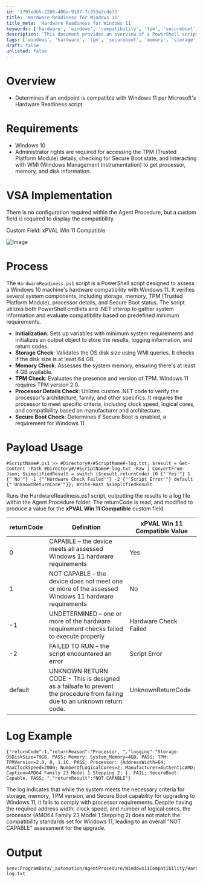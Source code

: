 ```yaml
---
id: '170fedb5-2280-406a-9187-7c353a3cde31'
title: 'Hardware Readiness for Windows 11'
title_meta: 'Hardware Readiness for Windows 11'
keywords: ['hardware', 'windows', 'compatibility', 'tpm', 'secureboot', 'processor', 'memory', 'storage']
description: 'This document provides an overview of a PowerShell script that assesses whether a Windows 10 machine meets the hardware requirements for upgrading to Windows 11. It includes checks for storage, memory, TPM, processor details, and Secure Boot status, along with implementation details for Kaseya VSA.'
tags: ['windows', 'hardware', 'tpm', 'secureboot', 'memory', 'storage', 'processor']
draft: false
unlisted: false
---
```

# Overview
- Determines if an endpoint is compatible with Windows 11 per Microsoft's Hardware Readiness script.

# Requirements
- Windows 10
- Administrator rights are required for accessing the TPM (Trusted Platform Module) details, checking for Secure Boot state, and interacting with WMI (Windows Management Instrumentation) to get processor, memory, and disk information.

# VSA Implementation
There is no configuration required within the Agent Procedure, but a custom field is required to display the compatibility.

Custom Field: xPVAL Win 11 Compatible

![Image](../../../static/img/Windows-11-Compatibility-Check/image_1.png)

# Process
The `HardwareReadiness.ps1` script is a PowerShell script designed to assess a Windows 10 machine's hardware compatibility with Windows 11. It verifies several system components, including storage, memory, TPM (Trusted Platform Module), processor details, and Secure Boot status. The script utilizes both PowerShell cmdlets and .NET interop to gather system information and evaluate compatibility based on predefined minimum requirements.

- **Initialization**: Sets up variables with minimum system requirements and initializes an output object to store the results, logging information, and return codes.
- **Storage Check**: Validates the OS disk size using WMI queries. It checks if the disk size is at least 64 GB.
- **Memory Check**: Assesses the system memory, ensuring there's at least 4 GB available.
- **TPM Check**: Evaluates the presence and version of TPM. Windows 11 requires TPM version 2.0.
- **Processor Details Check**: Utilizes custom .NET code to verify the processor's architecture, family, and other specifics. It requires the processor to meet specific criteria, including clock speed, logical cores, and compatibility based on manufacturer and architecture.
- **Secure Boot Check**: Determines if Secure Boot is enabled, a requirement for Windows 11.

# Payload Usage
```
#ScriptName#.ps1 >> #Directory#/#ScriptName#-log.txt; $result = Get-Content -Path #Directory#/#ScriptName#-log.txt -Raw | ConvertFrom-Json; $simplifiedResult = switch ($result.returnCode) {0 {"'Yes'"} 1 {"'No'"} -1 {"'Hardware Check Failed'"} -2 {"'Script Error'"} default {"'UnknownReturnCode'"}}; Write-Host $simplifiedResult
```
Runs the HardwareReadiness.ps1 script, outputting the results to a log file within the Agent Procedure folder. The returnCode is read, and modified to produce a value for the **xPVAL Win 11 Compatible** custom field.

| returnCode | Definition                                                                                                       | **xPVAL Win 11 Compatible** Value    |
|------------|------------------------------------------------------------------------------------------------------------------|--------------------------------------|
| 0          | CAPABLE – the device meets all assessed Windows 11 hardware requirements                                        | Yes                                  |
| 1          | NOT CAPABLE – the device does not meet one or more of the assessed Windows 11 hardware requirements              | No                                   |
| -1         | UNDETERMINED – one or more of the hardware requirement checks failed to execute properly                         | Hardware Check Failed                |
| -2         | FAILED TO RUN – the script encountered an error                                                                 | Script Error                         |
| default    | UNKNOWN RETURN CODE - This is designed as a failsafe to prevent the procedure from failing due to an unknown return code. | UnknownReturnCode                    |

# Log Example
```
{"returnCode":1,"returnReason":"Processor, ","logging":"Storage: OSDiskSize=79GB. PASS; Memory: System_Memory=4GB. PASS; TPM: TPMVersion=2.0, 0, 1.16. PASS; Processor: {AddressWidth=64; MaxClockSpeed=2000; NumberOfLogicalCores=2; Manufacturer=AuthenticAMD; Caption=AMD64 Family 23 Model 1 Stepping 2; }. FAIL; SecureBoot: Capable. PASS; ","returnResult":"NOT CAPABLE"}
```
The log indicates that while the system meets the necessary criteria for storage, memory, TPM version, and Secure Boot capability for upgrading to Windows 11, it fails to comply with processor requirements. Despite having the required address width, clock speed, and number of logical cores, the processor (AMD64 Family 23 Model 1 Stepping 2) does not match the compatibility standards set for Windows 11, leading to an overall "NOT CAPABLE" assessment for the upgrade.

# Output
```
$env:ProgramData/_automation/AgentProcedure/Windows11Compatibility/HardwareReadiness-log.txt
```











